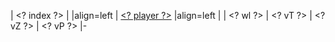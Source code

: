 ﻿| <? index ?>
| {{FlagRace|<? flag ?>|<? race ?>}}
|align=left | [[<? player ?>]]
|align=left | {{team/<? team ?>}}
| <? wl ?>
| <? vT ?>
| <? vZ ?>
| <? vP ?>
|-